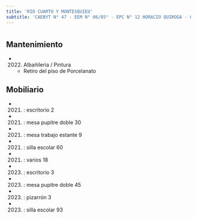 ```yaml
---
title: 'RIO CUARTO Y MONTESQUIEU'
subtitle: 'CAEBYT N° 47 - EEM N° 06/05° - EPC N° 12 HORACIO QUIROGA - CAIYJ CLUB BARRACAS SUR - CFP N° 09 POLO EDUCATIVO BARRACAS - ESCUELA INF. N° 12/05° - Casa de la Cultura'
---
```


#


## Mantenimiento

*  (2022) Albañileria / Pintura 
    + Retiro del piso de Porcelanato


## Mobiliario

*  (2021) : escritorio 2 

*  (2021) : mesa pupitre doble 30 

*  (2021) : mesa trabajo estante 9 

*  (2021) : silla escolar 60 

*  (2021) : varios 18 

*  (2023) : escritorio 3 

*  (2023) : mesa pupitre doble 45 

*  (2023) : pizarrón 3 

*  (2023) : silla escolar 93 







